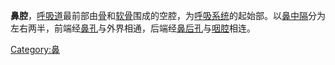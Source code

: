 {{Infobox anatomy
| Name        = 鼻腔
| Latin       = cavum nasi; cavitas nasi
| Image       = Pharynx diagram-zh.svg
| Caption     = 头颈部解剖图部分 
| Image2      = Illu conducting passages zh.svg
| Width2      = 140
| Caption2    = Conducting passages
| System      =
| part_of     = [[鼻|鼻]]
<!--
| GraySubject  = 223 
| GrayPage     = 994 
| MeshName     = Nasal+Cavity 
| MeshNumber   = A04.531.449 
-->
}}
'''鼻腔'''，[[呼吸道|呼吸道]]最前部由[[骨|骨]]和[[软骨|软骨]]围成的空腔，为[[呼吸系统|呼吸系统]]的起始部。以[[鼻中隔|鼻中隔]]分为左右两半，前端经[[鼻孔|鼻孔]]与外界相通，后端经[[鼻后孔|鼻后孔]]与[[咽腔|咽腔]]相连。
{{鼻和鼻部疾病}}
[[Category:鼻|Category:鼻]]